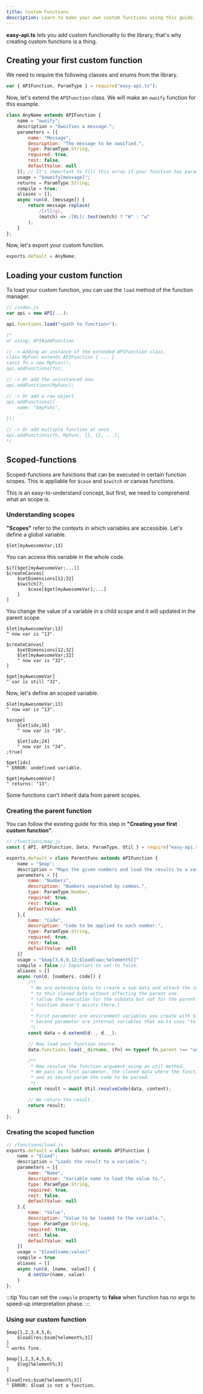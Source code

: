 ```yaml
---
title: Custom Functions
description: Learn to make your own custom functions using this guide.
---
```


**easy-api.ts** lets you add custom functionality to the library,
that's why creating custom functions is a thing.

## Creating your first custom function
We need to require the following classes and enums from the library.
```js
var { APIFunction, ParamType } = require("easy-api.ts");
```
Now, let's extend the `APIFunction` class.
We will make an `owoify` function for this example.
```js
class AnyName extends APIFunction {
    name = "owoify";
    description = "Owoifies a message.";
    parameters = [{
        name: "Message",
        description: "The message to be owoified.",
        type: ParamType.String,
        required: true,
        rest: false,
        defaultValue: null
    }]; // It's important to fill this array if your function has parameters.
    usage = "$owoify[message]";
    returns = ParamType.String;
    compile = true;
    aliases = [];
    async run(d, [message]) {
        return message.replace(
            /[rl]/gi,
            (match) => /[RL]/.test(match) ? "W" : "w"
        );
    }
};
```

Now, let's export your custom function.
```js
exports.default = AnyName;
```

## Loading your custom function
To load your custom function, you can use the `load` method of the function manager.
```js
// /index.js
var api = new API(...);

api.functions.load("<path to function>");

/*
or using: API#addFunction

// -> Adding an instance of the extended APIFunction class.
class MyFunc extends APIFunction { ... }
const fn = new MyFunc();
api.addFunctions(fn);

// -> Or add the uninstanced one.
api.addFunctions(MyFunc);

// -> Or add a raw object.
api.addFunctions({
    name: "$myFunc",
    ...
});

// -> Or add multiple function at once.
api.addFunctions(fn, MyFunc, {}, {}, ...);
*/
```


## Scoped-functions <Badge text="Advanced" variant="danger" size="small" />
Scoped-functions are functions that can be executed in certain function scopes.
This is appliable for `$case` and `$switch` or canvas functions.

This is an easy-to-understand concept, but first,
we need to comprehend what an scope is.
### Understanding scopes
**"Scopes"** refer to the contexts in which variables are accessible.
Let's define a global variable.
```
$let[myAwesomeVar;13]
```
You can access this variable in the whole code.
```
$if[$get[myAwesomeVar;...]]
$createCanvas[
    $setDimensions[12;32]
    $switch[7;
        $case[$get[myAwesomeVar];...]
    ]
]
```

You change the value of a variable in a child scope and it will updated in the parent scope.
```
$let[myAwesomeVar;13]
^ now var is "13".

$createCanvas[
    $setDimensions[12;32]
    $let[myAwesomeVar;32]
    ^ now var is "32".
]

$get[myAwesomeVar]
^ var is still "32".
```
Now, let's define an scoped variable.
```
$let[myAwesomeVar;13]
^ now var is "13".

$scope[
    $let[idx;16]
    ^ now var is "16".

    $let[idx;24]
    ^ now var is "24".
;true]

$get[idx]
^ ERROR: undefined variable.

$get[myAwesomeVar]
^ returns: "13".
```
Some functions can't inherit data from parent scopes.

### Creating the parent function
You can follow the existing guide for this step in **"Creating your first custom function"**.
```js
// /functions/map.js
const { API, APIFunction, Data, ParamType, Util } = require("easy-api.ts");

exports.default = class ParentFunc extends APIFunction {
    name = "$map";
    description = "Maps the given numbers and load the results to a variable.";
    parameters = [{
        name: "Numbers",
        description: "Numbers separated by commas.",
        type: ParamType.Number,
        required: true,
        rest: false,
        defaultValue: null
    },{
        name: "Code",
        description: "Code to be applied to each number.",
        type: ParamType.String,
        required: true,
        rest: false,
        defaultValue: null
    }]
    usage = "$map[3,6,9,12;$load[uwu;%element%]]"
    compile = false // Important to set to false.
    aliases = []
    async run(d, [numbers, code]) {
        /**
         * We are extending Data to create a sub-data and attach the scoped-function
         * to this cloned data without affecting the parent one.
         * (allow the execution for the subdata but not for the parent because
         * function doesn't exists there.)
         * 
         * First parameter are environment variables you create with $let[]
         * Second parameter are internal variables that ea.ts uses "to work under the hood".
         */
        const data = d.extend(d._, d.__);

        // Now load your function source.
        data.functions.load(__dirname, (fn) => typeof fn.parent !== "undefined" && fn.parent === this.name);

        /**
         * Now resolve the function argument using an util method.
         * We pass as first parameter, the cloned data where the function exists
         * and as second param the code to be parsed.
         */
        const result = await Util.resolveCode(data, content);

        // We return the result.
        return result;
    }
};
```

### Creating the scoped function
```js
// /functions/load.js
exports.default = class SubFunc extends APIFunction {
    name = "$load";
    description = "Loads the result to a variable.";
    parameters = [{
        name: "Name",
        description: "Variable name to load the value to.",
        type: ParamType.String,
        required: true,
        rest: false,
        defaultValue: null
    },{
        name: "Value",
        description: "Value to be loaded to the variable.",
        type: ParamType.String,
        required: true,
        rest: false,
        defaultValue: null
    }]
    usage = "$load[name;value]"
    compile = true
    aliases = []
    async run(d, [name, value]) {
        d.setVar(name, value)
    }
};
```
:::tip
You can set the `compile` property to **false**
when function has no args to speed-up
interpretation phase.
:::

### Using our custom function
```
$map[1,2,3,4,5,6;
    $load[res;$sum[%element%;3]]
]
^ works fine.

$map[1,2,3,4,5,6;
    $log[%element%;3]
]

$load[res;$sum[%element%;3]]
^ ERROR: $load is not a function.
```
